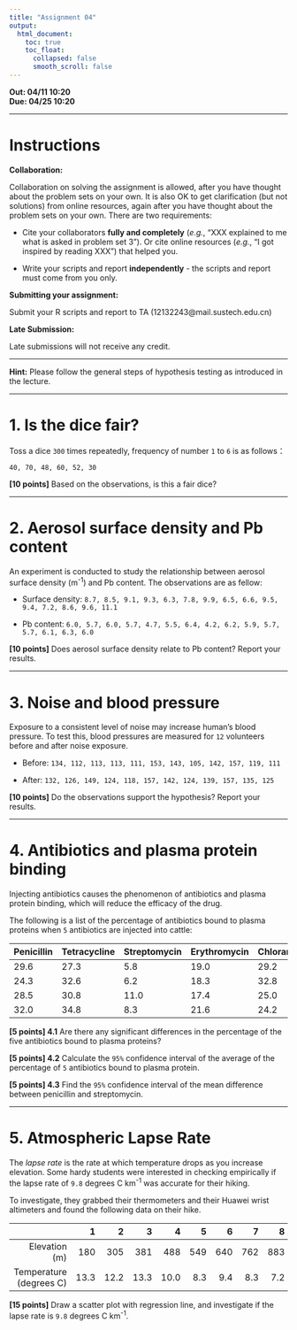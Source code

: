 ---
title: "Assignment 04"
output:
  html_document:
    toc: true
    toc_float:
      collapsed: false
      smooth_scroll: false
---

**Out: 04/11 10:20 **  
**Due: 04/25 10:20 **  

***

# Instructions  

**Collaboration:**  

Collaboration on solving the assignment is allowed, after you have thought about the problem sets on your own. It is also OK to get clarification (but not solutions) from online resources, again after you have thought about the problem sets on your own. There are two requirements: 

* Cite your collaborators **fully and completely** (*e.g.*, "XXX explained to me what is asked in problem set 3"). Or cite online resources (*e.g.*, "I got inspired by reading XXX") that helped you.

* Write your scripts and report **independently** - the scripts and report must come from you only.

**Submitting your assignment:**  

Submit your R scripts and report to TA (12132243@mail.sustech.edu.cn)

**Late Submission:**   

Late submissions will not receive any credit. 

***

**Hint:** Please follow the general steps of hypothesis testing as introduced in the lecture.

***

# 1. Is the dice fair?

Toss a dice `300` times repeatedly, frequency of number `1` to `6`  is as follows：

`40, 70, 48, 60, 52, 30`

**[10 points]** Based on the observations, is this a fair dice? 

***

# 2. Aerosol surface density and Pb content

An experiment is conducted to study the relationship between aerosol surface density (m^-1^) and Pb content. The observations are as fellow:

+ Surface density: `8.7, 8.5, 9.1, 9.3, 6.3, 7.8, 9.9, 6.5, 6.6, 9.5, 9.4, 7.2, 8.6, 9.6, 11.1`

+ Pb content: `6.0, 5.7, 6.0, 5.7, 4.7, 5.5, 6.4, 4.2, 6.2, 5.9, 5.7, 5.7, 6.1, 6.3, 6.0`

**[10 points]** Does aerosol surface density relate to Pb content? Report your results. 

***

# 3. Noise and blood pressure

Exposure to a consistent level of noise may increase human's blood pressure. To test this, blood pressures are measured for `12` volunteers before and after noise exposure.

+ Before: `134, 112, 113, 113, 111, 153, 143, 105, 142, 157, 119, 111`

+ After: `132, 126, 149, 124, 118, 157, 142, 124, 139, 157, 135, 125`

**[10 points]** Do the observations support the hypothesis? Report your results. 

***

# 4. Antibiotics and plasma protein binding

Injecting antibiotics causes the phenomenon of antibiotics and plasma protein binding, which will reduce the efficacy of the drug. 

The following is a list of the percentage of antibiotics bound to plasma proteins when `5` antibiotics are injected into cattle:

|Penicillin|Tetracycline|Streptomycin|Erythromycin|Chloramphenicol|
|:---------|:-----------|:-----------|:-----------|:--------------|
|29.6      |27.3        |5.8         |19.0        |29.2           | 
|24.3      |32.6        |6.2         |18.3        |32.8           | 
|28.5      |30.8        |11.0        |17.4        |25.0           | 
|32.0      |34.8        |8.3         |21.6        |24.2           |

**[5 points] 4.1** Are there any significant differences in the percentage of the five antibiotics bound to plasma proteins? 

**[5 points] 4.2** Calculate the `95%` confidence interval of the average of the percentage of `5` antibiotics bound to plasma protein.

**[5 points] 4.3** Find the `95%` confidence interval of the mean difference between penicillin and streptomycin.

***

# 5. Atmospheric Lapse Rate 

The *lapse rate* is the rate at which temperature drops as you increase elevation. Some hardy students were interested in checking empirically if the lapse rate of `9.8` degrees C km^-1^ was accurate for their hiking. 

To investigate, they grabbed their thermometers and their Huawei wrist altimeters and found the following data on their hike.

||1|2|3|4|5|6|7|8|
|---:|---:|---:|---:|---:|---:|---:|---:|---:|
|Elevation (m)|180|305|381|488|549|640|762|883|
|Temperature (degrees C)|13.3|12.2|13.3|10.0|8.3|9.4|8.3|7.2|

**[15 points]** Draw a scatter plot with regression line, and investigate if the lapse rate is `9.8` degrees C km^-1^.
